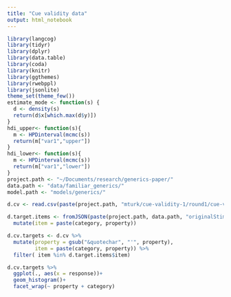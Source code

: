 ```yaml
---
title: "Cue validity data"
output: html_notebook
---
```



```r
library(langcog)
library(tidyr)
library(dplyr)
library(data.table)
library(coda)
library(knitr)
library(ggthemes)
library(rwebppl)
library(jsonlite)
theme_set(theme_few())
estimate_mode <- function(s) {
  d <- density(s)
  return(d$x[which.max(d$y)])
}
hdi_upper<- function(s){
  m <- HPDinterval(mcmc(s))
  return(m["var1","upper"])
}
hdi_lower<- function(s){
  m <- HPDinterval(mcmc(s))
  return(m["var1","lower"])
}
project.path <- "~/Documents/research/generics-paper/"
data.path <- "data/familiar_generics/"
model.path <- "models/generics/"
```

```r
d.cv <- read.csv(paste(project.path, "mturk/cue-validity-1/round1/cue-validity-1-trials.csv", sep = ""))
```

```r
d.target.items <- fromJSON(paste(project.path, data.path, "originalStims.json", sep = "")) %>%
  mutate(item = paste(category, property))
```

```r
d.cv.targets <- d.cv %>%
  mutate(property = gsub("&quotechar", "'", property), 
         item = paste(category, property)) %>%
  filter( item %in% d.target.items$item)
```


```r
d.cv.targets %>%
  ggplot(., aes(x = response))+
  geom_histogram()+
  facet_wrap(~ property + category)
```

